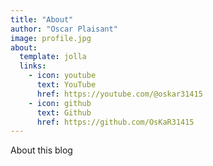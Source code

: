 ```yaml
---
title: "About"
author: "Oscar Plaisant"
image: profile.jpg
about:
  template: jolla
  links:
    - icon: youtube
      text: YouTube
      href: https://youtube.com/@oskar31415
    - icon: github
      text: Github
      href: https://github.com/OsKaR31415
---
```


About this blog
